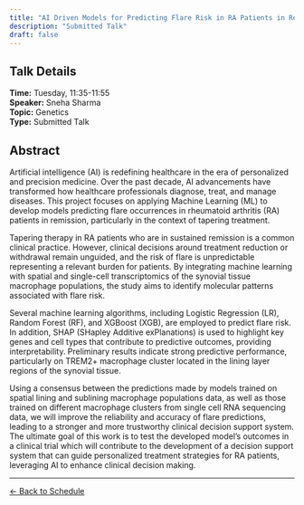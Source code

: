 ```yaml
---
title: "AI Driven Models for Predicting Flare Risk in RA Patients in Remission to Guide Treatment Tapering"
description: "Submitted Talk"
draft: false
---
```


## Talk Details

**Time:** Tuesday, 11:35-11:55\
**Speaker:** Sneha Sharma\
**Topic:** Genetics\
**Type:** Submitted Talk

## Abstract

Artificial intelligence (AI) is redefining healthcare in the era of personalized and precision medicine. Over the past decade, AI advancements have transformed how healthcare professionals diagnose, treat, and manage diseases. This project focuses on applying Machine Learning (ML) to develop models predicting flare occurrences in rheumatoid arthritis (RA) patients in remission, particularly in the context of tapering treatment.

Tapering therapy in RA patients who are in sustained remission is a common clinical practice. However, clinical decisions around treatment reduction or withdrawal remain unguided, and the risk of flare is unpredictable representing a relevant burden for patients. By integrating machine learning with spatial and single-cell transcriptomics of the synovial tissue macrophage populations, the study aims to identify molecular patterns associated with flare risk.

Several machine learning algorithms, including Logistic Regression (LR), Random Forest (RF), and XGBoost (XGB), are employed to predict flare risk. In addition, SHAP (SHapley Additive exPlanations) is used to highlight key genes and cell types that contribute to predictive outcomes, providing interpretability. Preliminary results indicate strong predictive performance, particularly on TREM2+ macrophage cluster located in the lining layer regions of the synovial tissue.

Using a consensus between the predictions made by models trained on spatial lining and sublining macrophage populations data, as well as those trained on different macrophage clusters from single cell RNA sequencing data, we will improve the reliability and accuracy of flare predictions, leading to a stronger and more trustworthy clinical decision support system. The ultimate goal of this work is to test the developed model's outcomes in a clinical trial which will contribute to the development of a decision support system that can guide personalized treatment strategies for RA patients, leveraging AI to enhance clinical decision making.

------------------------------------------------------------------------

[← Back to Schedule](../schedule.html)

